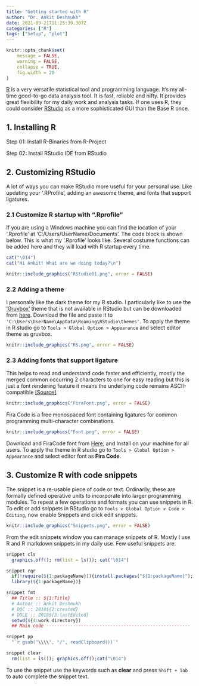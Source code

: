 ```yaml
---
title: "Getting started with R"
author: "Dr. Ankit Deshmukh"
date: 2021-09-21T11:25:39.307Z 
categories: ["R"]
tags: ["Setup", "plot"]
---
```


```r
knitr::opts_chunk$set(
	message = FALSE,
	warning = FALSE,
	collapse = TRUE,
	fig.width = 20
)
```

[R](https://www.r-project.org/) is a very versatile statistical tool and programming language. It's my all-time good-to-go data analysis tool. It is fast, reliable and nifty. It provides great flexibility for my daily work and analysis tasks. If one uses R, they could consider [RStudio](https://www.rstudio.com/) as a more sophisticated GUI than the Base R once.


## 1. Installing R
Step 01: Install R-Binaries from R-Project

Step 02: Install RStudio IDE from RStudio

## 2. Customizing RStudio
A lot of ways you can make RStudio more useful for your personal use. Like updating your '.RProfile', adding an awesome theme, and fonts that support ligatures.

### 2.1 Customize R startup with ".Rprofile"
If you are using a Windows machine you can find the location of your '.Rprofile' at 'C:/Users/UserName/Documents'. The code block is shown below. This is what my '.Rprofile' looks like. Several costume functions can be added here and they will load with R startup every time.

```r
cat("\014")
cat("Hi Ankit! What are we doing today?\n")
```

```r
knitr::include_graphics("RStudio01.png", error = FALSE)
```


### 2.2 Adding a theme
I personally like the dark theme for my R studio. I particularly like to use the ['Gruvbox'](https://github.com/morhetz/gruvbox) theme that is not available in RStudio but can be downloaded from [here](https://www.filehosting.org/file/details/963261/gruvbox.rstheme). Download the file and paste it to `'C:\Users\UserName\AppData\Roaming\RStudio\themes'`. To apply the theme in R studio go to `Tools > Global Option > Appearance` and select editor theme as gruvbox.


```r
knitr::include_graphics("RS.png", error = FALSE)
```


### 2.3 Adding fonts that support ligature
This helps to read and understand code faster and efficiently, mostly the merged common occurring 2 characters to one for easy reading but this is just a font rendering feature it means the underlying code remains ASCII-compatible [[Source]](https://github.com/ryanoasis).


```r
knitr::include_graphics("FiraFont.png", error = FALSE)
```


Fira Code is a free monospaced font containing ligatures for common programming multi-character combinations.

```r
knitr::include_graphics("Font.png", error = FALSE)
```

Download and FiraCode font from [Here](https://github.com/tonsky/FiraCode/releases/download/5.2/Fira_Code_v5.2.zip), and Install on your machine for all users. To apply the theme in R studio go to `Tools > Global Option > Appearance` and select editor font as **Fira Code**.

## 3. Customize R with code snippets
The snippet is a re-usable piece of code or text. Ordinarily, these are formally defined operative units to incorporate into larger programming modules. To repeat a few operations and formats you can use snippets in R. To edit or add snippets in RStudio go to `Tools > Global Option > Code > Editing`, now enable Snippets and click edit snippets.


```r
knitr::include_graphics("Snippets.png", error = FALSE)
```

From the edit snippets window you can manage snippets of R. Mostly I use R and R markdown snippets in my daily use. Few useful snippets are:

```r
snippet cls
  graphics.off(); rm(list = ls()); cat("\014")

snippet rqr
  if(!require(${1:packageName})){install.packages("${1:packageName}");
  library(${1:packageName})}

snippet fmt
  ## Title :: ${1:Title}
  # Author :: Ankit Deshmukh
  # DOC :: 2018${2:created}
  # DOLE :: 2018${3:lastEdited}
  setwd(${4:work directory})
  ## Main code ------------------------------------------------------

snippet pp
  "`r gsub("\\\\", "/", readClipboard())`"

snippet clear
  rm(list = ls()); graphics.off();cat("\014")
```
To use the snippet use the keywords such as **clear** and press `Shift + Tab` to auto complete the snippet text.


